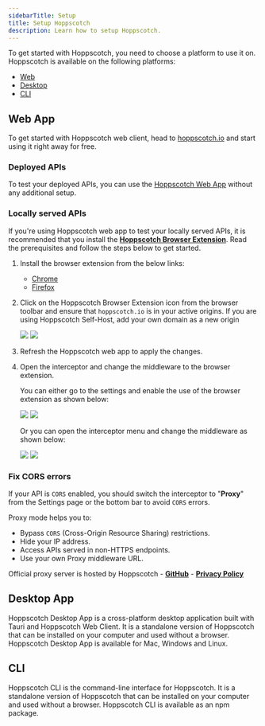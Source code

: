 ```yaml
---
sidebarTitle: Setup
title: Setup Hoppscotch
description: Learn how to setup Hoppscotch.
---
```


To get started with Hoppscotch, you need to choose a platform to use it on. Hoppscotch is available on the following platforms:

- [Web](#web-app)
- [Desktop](#desktop-app)
- [CLI](#cli)

## Web App

To get started with Hoppscotch web client, head to [hoppscotch.io](https://hoppscotch.io) and start using it right away for free.

<CardGroup>
  <Card title="Learn more" iconType="light" icon="circle-arrow-right" href="/documentation/clients/web"></Card>
  <Card title="Open Web App" iconType="light" icon="circle-arrow-right" href="https://hoppscotch.io"></Card>
</CardGroup>

### Deployed APIs

To test your deployed APIs, you can use the [Hoppscotch Web App](https://hoppscotch.io) without any additional setup.

### Locally served APIs

If you're using Hoppscotch web app to test your locally served APIs, it is recommended that you install the [**Hoppscotch Browser Extension**](/documentation/features/interceptor#browser-extension). Read the prerequisites and follow the steps below to get started.

1. Install the browser extension from the below links:

   - [Chrome](https://chrome.google.com/webstore/detail/hoppscotch-browser-extens/amknoiejhlmhancpahfcfcfhllgkpbld?hl=en)
   - [Firefox](https://addons.mozilla.org/en-US/firefox/addon/hoppscotch)

2. Click on the Hoppscotch Browser Extension icon from the browser toolbar and ensure that `hoppscotch.io` is in your active origins. If you are using Hoppscotch Self-Host, add your own domain as a new origin

    <Frame>
      <img className="block border border-black/5 rounded-md dark:border-white/5 dark:hidden" src="/images/browser-extension-light.png" />
      <img className="hidden border border-black/5 rounded-md dark:border-white/5 dark:block" src="/images/browser-extension-dark.png" />
    </Frame>

3. Refresh the Hoppscotch web app to apply the changes.
4. Open the interceptor and change the middleware to the browser extension.

    You can either go to the settings and enable the use of the browser extension as shown below:

    <Frame>
      <img className="block border border-black/5 rounded-md dark:border-white/5 dark:hidden" src="/images/browser-extension-enable-1-light.png" />
      <img className="hidden border border-black/5 rounded-md dark:border-white/5 dark:block" src="/images/browser-extension-enable-1-dark.png" />
    </Frame>

    Or you can open the interceptor menu and change the middleware as shown below:

    <Frame>
      <img className="block border border-black/5 rounded-md dark:border-white/5 dark:hidden" src="/images/browser-extension-enable-2-light.png" />
      <img className="hidden border border-black/5 rounded-md dark:border-white/5 dark:block" src="/images/browser-extension-enable-2-dark.png" />
    </Frame>

### Fix CORS errors

If your API is `CORS` enabled, you should switch the interceptor to "**Proxy**" from the Settings page or the bottom bar to avoid `CORS` errors.

Proxy mode helps you to:

- Bypass `CORS` (Cross-Origin Resource Sharing) restrictions.
- Hide your IP address.
- Access APIs served in non-HTTPS endpoints.
- Use your own Proxy middleware URL.

<Info>Official proxy server is hosted by Hoppscotch - **[GitHub](https://github.com/hoppscotch/proxyscotch)** - **[Privacy Policy](/support/privacy)**</Info>

## Desktop App

Hoppscotch Desktop App is a cross-platform desktop application built with Tauri and Hoppscotch Web Client. It is a standalone version of Hoppscotch that can be installed on your computer and used without a browser. Hoppscotch Desktop App is available for Mac, Windows and Linux.

<CardGroup>
  <Card title="Learn more" iconType="light" icon="circle-arrow-right" href="/documentation/clients/desktop"></Card>
  <Card title="Download Desktop App" iconType="light" icon="circle-arrow-right" href="https://hoppscotch.com/download"></Card>
</CardGroup>

## CLI

Hoppscotch CLI is the command-line interface for Hoppscotch. It is a standalone version of Hoppscotch that can be installed on your computer and used without a browser. Hoppscotch CLI is available as an npm package.

<CardGroup>
  <Card title="Learn more" iconType="light" icon="circle-arrow-right" href="/documentation/clients/cli/overview"></Card>
  <Card title="Install CLI" iconType="light" icon="circle-arrow-right" href="https://www.npmjs.com/package/@hoppscotch/cli"></Card>
</CardGroup>
